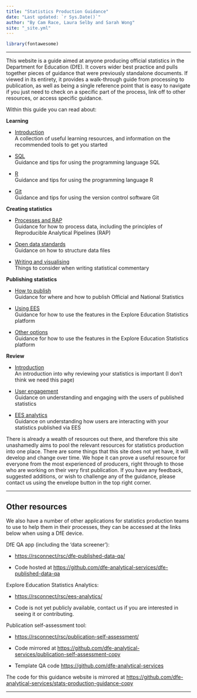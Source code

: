 ```yaml
---
title: "Statistics Production Guidance"
date: "Last updated: `r Sys.Date()`"
author: "By Cam Race, Laura Selby and Sarah Wong"
site: "_site.yml"
---
```


```r
library(fontawesome)

```

---

This website is a guide aimed at anyone producing official statistics in the Department for Education (DfE). It covers wider best practice and pulls together pieces of guidance that were previously standalone documents. If viewed in its entirety, it provides a walk-through guide from processing to publication, as well as being a single reference point that is easy to navigate if you just need to check on a specific part of the process, link off to other resources, or access specific guidance.

Within this guide you can read about: 

**Learning**

* [Introduction ](l+d.html)  
A collection of useful learning resources, and information on the recommended tools to get you started

* [SQL ](sql.html)  
Guidance and tips for using the programming language SQL

* [R ](r.html)  
Guidance and tips for using the programming language R

* [Git ](git.html)  
Guidance and tips for using the version control software Git

**Creating statistics**

* [Processes and RAP](rap.html)  
Guidance for how to process data, including the principles of Reproducible Analytical Pipelines (RAP)

* [Open data standards](ud.html)  
Guidance on how to structure data files

* [Writing and visualising](cd.html)  
Things to consider when writing statistical commentary


**Publishing statistics**

* [How to publish](pub.html)  
Guidance for where and how to publish Official and National Statistics

* [Using EES](ees.html)  
Guidance for how to use the features in the Explore Education Statistics platform

* [Other options](dashboards.html)  
Guidance for how to use the features in the Explore Education Statistics platform

**Review**

* [Introduction](user.html)  
An introduction into why reviewing your statistics is important (I don't think we need this page)

* [User engagement](user_eng.html)  
Guidance on understanding and engaging with the users of published statistics

* [EES analytics](user_an.html)  
Guidance on understanding how users are interacting with your statistics published via EES

There is already a wealth of resources out there, and therefore this site unashamedly aims to pool the relevant resources for statistics production into one place. There are some things that this site does not yet have, it will develop and change over time. We hope it can prove a useful resource for everyone from the most experienced of producers, right through to those who are working on their very first publication. If you have any feedback, suggested additions, or wish to challenge any of the guidance, please contact us using the envelope button in the top right corner.

---

## Other resources

We also have a number of other applications for statistics production teams to use to help them in their processes, they can be accessed at the links below when using a DfE device.


DfE QA app (including the 'data screener'):

 - [https://rsconnect/rsc/dfe-published-data-qa/](https://rsconnect/rsc/dfe-published-data-qa/){target="_blank" rel="noopener noreferrer"}

 - Code hosted at [https://github.com/dfe-analytical-services/dfe-published-data-qa](https://github.com/dfe-analytical-services/dfe-published-data-qa){target="_blank" rel="noopener noreferrer"}

Explore Education Statistics Analytics:

 - [https://rsconnect/rsc/ees-analytics/](https://rsconnect/rsc/ees-analytics/){target="_blank" rel="noopener noreferrer"}

 - Code is not yet publicly available, contact us if you are interested in seeing it or contributing.

Publication self-assessment tool:

 - [https://rsconnect/rsc/publication-self-assessment/](https://rsconnect/rsc/publication-self-assessment/){target="_blank" rel="noopener noreferrer"}

 - Code mirrored at [https://github.com/dfe-analytical-services/publication-self-assessment-copy](https://github.com/dfe-analytical-services/publication-self-assessment-copy){target="_blank" rel="noopener noreferrer"}

- Template QA code
[https://github.com/dfe-analytical-services](https://github.com/dfe-analytical-services){target="_blank" rel="noopener noreferrer"}

<!--
- dfeR package
[https://github.com/dfe-analytical-services](https://github.com/dfe-analytical-services){target="_blank" rel="noopener noreferrer"}
-->

The code for this guidance website is mirrored at [https://github.com/dfe-analytical-services/stats-production-guidance-copy](https://github.com/dfe-analytical-services/stats-production-guidance-copy){target="_blank" rel="noopener noreferrer"}



---
